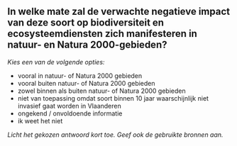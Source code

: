 

## In welke mate zal de verwachte negatieve impact van deze soort op biodiversiteit en ecosysteemdiensten zich manifesteren in natuur- en Natura 2000-gebieden?

*Kies een van de volgende opties:*

- vooral in natuur- of Natura 2000 gebieden
- vooral buiten natuur- of Natura 2000 gebieden
- zowel binnen als buiten natuur- of Natura 2000 gebieden
- niet van toepassing omdat soort binnen 10 jaar waarschijnlijk niet invasief gaat worden in Vlaanderen
- ongekend / onvoldoende informatie
- ik weet het niet

*Licht het gekozen antwoord kort toe. Geef ook de gebruikte bronnen aan.*

&nbsp;

\newpage
